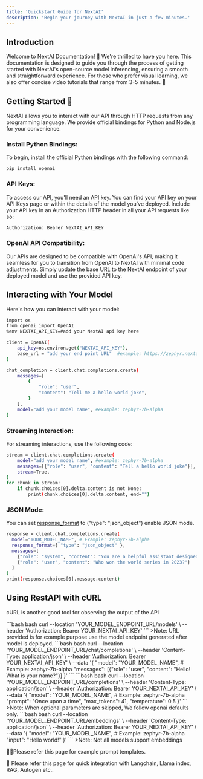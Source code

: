 ```yaml
---
title: 'Quickstart Guide for NextAI'
description: 'Begin your journey with NextAI in just a few minutes.'
---
```


## Introduction
Welcome to NextAI Documentation! 🎉 We're thrilled to have you here. This documentation is designed to guide you through the process of getting started with NextAI's open-source model inferencing, ensuring a smooth and straightforward experience. For those who prefer visual learning, we also offer concise video tutorials that range from 3-5 minutes. 🚀

## Getting Started 📑
NextAI allows you to interact with our API through HTTP requests from any programming language. We provide official bindings for Python and Node.js for your convenience.

### Install Python Bindings:
To begin, install the official Python bindings with the following command:
```bash python
pip install openai
```

### API Keys:
To access our API, you'll need an API key. You can find your API key on your API Keys page or within the details of the model you've deployed. Include your API key in an Authorization HTTP header in all your API requests like so:

```bash python
Authorization: Bearer NextAI_API_KEY
```

### OpenAI API Compatibility:

Our APIs are designed to be compatible with OpenAI's API, making it seamless for you to transition from OpenAI to NextAI with minimal code adjustments. Simply update the base URL to the NextAI endpoint of your deployed model and use the provided API key.

## Interacting with Your Model
Here's how you can interact with your model:
```bash python
import os
from openai import OpenAI
%env NEXTAI_API_KEY=#add your NextAI api key here

client = OpenAI(
    api_key=os.environ.get("NEXTAI_API_KEY"),
    base_url = "add your end point URL"  #example: https://zephyr.nextai.co.in/v1
)

chat_completion = client.chat.completions.create(
    messages=[
        {
            "role": "user",
            "content": "Tell me a hello world joke",
        }
    ],
    model="add your model name", #example: zephyr-7b-alpha
)
```
### Streaming Interaction:
For streaming interactions, use the following code:

```bash
stream = client.chat.completions.create(
    model="add your model name", #example: zephyr-7b-alpha
    messages=[{"role": "user", "content": "Tell a hello world joke"}],
    stream=True,
)
for chunk in stream:
    if chunk.choices[0].delta.content is not None:
        print(chunk.choices[0].delta.content, end="")
```
### JSON Mode:
You can set [response_format](https://platform.openai.com/docs/api-reference/chat/create#chat-create-response_format) to ("type": "json_object") enable JSON mode. 
```bash python
response = client.chat.completions.create(
  model="YOUR_MODEL_NAME", # Example: zephyr-7b-alpha
  response_format={ "type": "json_object" },
  messages=[
    {"role": "system", "content": "You are a helpful assistant designed to output JSON."},
    {"role": "user", "content": "Who won the world series in 2023?"}
  ]
)
print(response.choices[0].message.content)
```
## Using RestAPI with cURL
cURL is another good tool for observing the output of the API

<AccordionGroup>
<Accordion title="General API Interaction">
```bash bash
curl --location 'YOUR_MODEL_ENDPOINT_URL/models' \ 
--header 'Authorization: Bearer YOUR_NEXTAI_API_KEY'
```
>Note: URL provided is for example purpose use the model endpoint generated after model is deployed.
</Accordion>

<Accordion title="Chat Completions">
```bash bash
curl --location 'YOUR_MODEL_ENDPOINT_URL/chat/completions' \
--header 'Content-Type: application/json' \
--header 'Authorization: Bearer YOUR_NEXTAI_API_KEY' \
--data '{
    "model": "YOUR_MODEL_NAME", # Example: zephyr-7b-alpha
    "messages": [{"role": "user", "content": "Hello! What is your name?"}]
}'
```
</Accordion>

<Accordion title="Text Completions">
```bash bash
curl --location 'YOUR_MODEL_ENDPOINT_URL/completions' \
--header 'Content-Type: application/json' \
--header 'Authorization: Bearer YOUR_NEXTAI_API_KEY' \
--data '{
    "model": "YOUR_MODEL_NAME", # Example: zephyr-7b-alpha
    "prompt": "Once upon a time",
    "max_tokens": 41,
    "temperature": 0.5
}'
```
>Note: When optional parameters are skipped, We follow openai defaults only.
</Accordion>

<Accordion title="Embeddings">
```bash bash
curl --location 'YOUR_MODEL_ENDPOINT_URL/embeddings' \
--header 'Content-Type: application/json' \
--header 'Authorization: Bearer YOUR_NEXTAI_API_KEY' \
--data '{
    "model": "YOUR_MODEL_NAME", # Example: zephyr-7b-alpha
    "input": "Hello world!"
}'
```
>Note: Not all models support embeddings
</Accordion>
</AccordionGroup>

🧑‍💻Please refer this page for example prompt templates.

🦙 Please refer this page for quick integration with Langchain, Llama index, RAG, Autogen etc..
